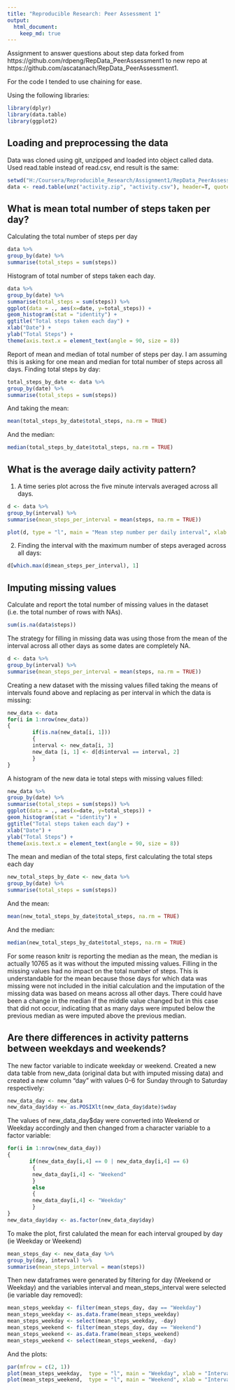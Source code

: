 ```yaml
---
title: "Reproducible Research: Peer Assessment 1"
output: 
  html_document:
    keep_md: true
---
```


Assignment to answer questions about step data forked from https://github.com/rdpeng/RepData_PeerAssessment1 to new repo at https://github.com/ascatanach/RepData_PeerAssessment1.

For the code I tended to use chaining for ease.

Using the following libraries:

```r
library(dplyr)
library(data.table)
library(ggplot2)
```


## Loading and preprocessing the data
Data was cloned using git, unzipped and loaded into object called data. Used read.table instead of read.csv, end result is the same:
```r
setwd("H:/Coursera/Reproducible_Research/Assignment1/RepData_PeerAssessment1")
data <- read.table(unz("activity.zip", "activity.csv"), header=T, quote="\"", sep=",")
```

## What is mean total number of steps taken per day?
Calculating the total number of steps per day
```r
data %>%
group_by(date) %>%
summarise(total_steps = sum(steps))
```
Histogram of total number of steps taken each day.
```r
data %>%
group_by(date) %>%
summarise(total_steps = sum(steps)) %>%
ggplot(data = ., aes(x=date, y=total_steps)) + 
geom_histogram(stat = "identity") +
ggtitle("Total steps taken each day") +
xlab("Date") +
ylab("Total Steps") +
theme(axis.text.x = element_text(angle = 90, size = 8))
```

Report of mean and median of total number of steps per day. I am assuming this is asking for one mean and median for total number of steps across all days. Finding total steps by day:
```r
total_steps_by_date <- data %>%
group_by(date) %>%
summarise(total_steps = sum(steps))
```
And taking the mean:
```r
mean(total_steps_by_date$total_steps, na.rm = TRUE)
```
And the median:
```r
median(total_steps_by_date$total_steps, na.rm = TRUE)
```
## What is the average daily activity pattern?
1. A time series plot across the five minute intervals averaged across all days.
```r
d <- data %>%
group_by(interval) %>%
summarise(mean_steps_per_interval = mean(steps, na.rm = TRUE))

plot(d, type = "l", main = "Mean step number per daily interval", xlab = "Interval", ylab = "Mean number of steps")
```

2. Finding the interval with the maximum number of steps averaged across all days:
```r
d[which.max(d$mean_steps_per_interval), 1]
```

## Imputing missing values
Calculate and report the total number of missing values in the dataset (i.e. the total number of rows with NAs).

```r
sum(is.na(data$steps))
```

The strategy for filling in missing data was using those from the mean of the interval across all other days as some dates are completely NA.
```r
d <- data %>%
group_by(interval) %>%
summarise(mean_steps_per_interval = mean(steps, na.rm = TRUE))
```

Creating a new dataset with the missing values filled taking the means of intervals found above and replacing as per interval in which the data is missing:
```r
new_data <- data
for(i in 1:nrow(new_data))
{
        if(is.na(new_data[i, 1]))
        {
        interval <- new_data[i, 3]
        new_data [i, 1] <- d[d$interval == interval, 2]
        }
}
```

A histogram of the new data ie total steps with missing values filled:
```r
new_data %>%
group_by(date) %>%
summarise(total_steps = sum(steps)) %>%
ggplot(data = ., aes(x=date, y=total_steps)) + 
geom_histogram(stat = "identity") +
ggtitle("Total steps taken each day") +
xlab("Date") +
ylab("Total Steps") +
theme(axis.text.x = element_text(angle = 90, size = 8))
```

The mean and median of the total steps, first calculating the total steps each day
```r
new_total_steps_by_date <- new_data %>%
group_by(date) %>%
summarise(total_steps = sum(steps))
```

And the mean:
```r
mean(new_total_steps_by_date$total_steps, na.rm = TRUE)
```
And the median:
```r
median(new_total_steps_by_date$total_steps, na.rm = TRUE)
```

For some reason knitr is reporting the median as the mean, the median is actually 10765 as it was without the imputed missing values. Filling in the missing values had no impact on the total number of steps. This is understandable for the mean  because those days for which data was missing were not included in the initial calculation and the imputation of the missing data was based on means across all other days. There could have been a change in the median if the middle value changed but in this case that did not occur, indicating that as many days were imputed below the previous median as were imputed above the previous median.

## Are there differences in activity patterns between weekdays and weekends?
The new factor variable to indicate weekday or weekend. Created a new data table from new_data (original data but with imputed missing data) and created a new column "day" with values 0-6 for Sunday through to Saturday respectively:
```r
new_data_day <- new_data
new_data_day$day <- as.POSIXlt(new_data_day$date)$wday
```

The values of new_data_day$day were converted into Weekend or Weekday accordingly and then changed from a character variable to a factor variable:

```r
for(i in 1:nrow(new_data_day))
{
       if(new_data_day[i,4] == 0 | new_data_day[i,4] == 6)
        {
        new_data_day[i,4] <- "Weekend"
        }
        else
        {
        new_data_day[i,4] <- "Weekday"
        }
}
new_data_day$day <- as.factor(new_data_day$day)
```

To make the plot, first calulated the mean for each interval grouped by day (ie Weekday or Weekend)
```r
mean_steps_day <- new_data_day %>%
group_by(day, interval) %>%
summarise(mean_steps_interval = mean(steps))
```

Then new dataframes were generated by filtering for day (Weekend or Weekday) and the variables interval and mean_steps_interval were selected (ie variable day removed):

```r
mean_steps_weekday <- filter(mean_steps_day, day == "Weekday")
mean_steps_weekday <- as.data.frame(mean_steps_weekday)
mean_steps_weekday <- select(mean_steps_weekday, -day)
mean_steps_weekend <- filter(mean_steps_day, day == "Weekend")
mean_steps_weekend <- as.data.frame(mean_steps_weekend)
mean_steps_weekend <- select(mean_steps_weekend, -day)
```

And the plots:
```r
par(mfrow = c(2, 1))
plot(mean_steps_weekday,  type = "l", main = "Weekday", xlab = "Interval", ylab = "Mean number of steps")
plot(mean_steps_weekend,  type = "l", main = "Weekend", xlab = "Interval", ylab = "Mean number of steps")
```

